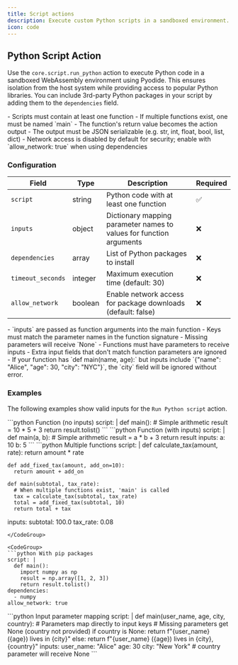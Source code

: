 ```yaml
---
title: Script actions
description: Execute custom Python scripts in a sandboxed environment.
icon: code
---
```


## Python Script Action

Use the `core.script.run_python` action to execute Python code in a sandboxed WebAssembly environment using Pyodide.
This ensures isolation from the host system while providing access to popular Python libraries.
You can include 3rd-party Python packages in your script by adding them to the `dependencies` field.

<Note>
- Scripts must contain at least one function
- If multiple functions exist, one must be named `main`
- The function's return value becomes the action output
- The output must be JSON serializable (e.g. str, int, float, bool, list, dict)
- Network access is disabled by default for security; enable with `allow_network: true` when using dependencies
</Note>

### Configuration

| Field | Type | Description | Required |
|-------|------|-------------|----------|
| `script` | string | Python code with at least one function | ✅ |
| `inputs` | object | Dictionary mapping parameter names to values for function arguments | ❌ |
| `dependencies` | array | List of Python packages to install | ❌ |
| `timeout_seconds` | integer | Maximum execution time (default: 30) | ❌ |
| `allow_network` | boolean | Enable network access for package downloads (default: false) | ❌ |

<Note>
- `inputs` are passed as function arguments into the main function
- Keys must match the parameter names in the function signature
- Missing parameters will receive `None`
- Functions must have parameters to receive inputs
- Extra input fields that don't match function parameters are ignored
- If your function has `def main(name, age):` but inputs include `{"name": "Alice", "age": 30, "city": "NYC"}`, the `city` field will be ignored without error.
</Note>

### Examples

The following examples show valid inputs for the `Run Python script` action.

<CodeGroup>
  ```python Function (no inputs)
  script: |
    def main():
      # Simple arithmetic
      result = 10 * 5 + 3
      return result.tolist()
  ```
</CodeGroup>

<CodeGroup>
  ```python Function (with inputs)
  script: |
    def main(a, b):
      # Simple arithmetic
      result = a * b + 3
      return result
  inputs:
    a: 10
    b: 5
  ```
</CodeGroup>

<CodeGroup>
  ```python Multiple functions
  script: |
    def calculate_tax(amount, rate):
      return amount * rate

    def add_fixed_tax(amount, add_on=10):
      return amount + add_on

    def main(subtotal, tax_rate):
      # When multiple functions exist, 'main' is called
      tax = calculate_tax(subtotal, tax_rate)
      total = add_fixed_tax(subtotal, 10)
      return total + tax
  inputs:
    subtotal: 100.0
    tax_rate: 0.08
  ```
</CodeGroup>

<CodeGroup>
  ```python With pip packages
  script: |
    def main():
      import numpy as np
      result = np.array([1, 2, 3])
      return result.tolist()
  dependencies:
    - numpy
  allow_network: true
  ```
</CodeGroup>

<CodeGroup>
  ```python Input parameter mapping
  script: |
    def main(user_name, age, city, country):
      # Parameters map directly to input keys
      # Missing parameters get None (country not provided)
      if country is None:
        return f"{user_name} ({age}) lives in {city}"
      else:
        return f"{user_name} ({age}) lives in {city}, {country}"
  inputs:
    user_name: "Alice"
    age: 30
    city: "New York"
    # country parameter will receive None
  ```
</CodeGroup>
